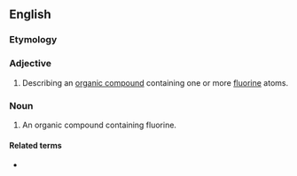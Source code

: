 ==English==

===Etymology===
{{prefix|organo|fluorine|lang=en}}

===Adjective===
{{en-adj|-}}

# {{lb|en|organic chemistry}} Describing an [[organic compound]] containing one or more [[fluorine]] atoms.

===Noun===
{{en-noun}}

# {{lb|en|organic chemistry}} An organic compound containing fluorine.

====Related terms====
* {{l|en|organohalogen}}